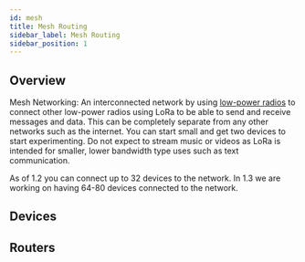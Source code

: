 ```yaml
---
id: mesh
title: Mesh Routing
sidebar_label: Mesh Routing
sidebar_position: 1
---
```


## Overview

Mesh Networking: An interconnected network by using [low-power radios](/docs/hardware) to connect other low-power radios using LoRa to be able to send and receive messages and data. This can be completely separate from any other networks such as the internet. You can start small and get two devices to start experimenting. Do not expect to stream music or videos as LoRa is intended for smaller, lower bandwidth type uses such as text communication.

As of 1.2 you can connect up to 32 devices to the network. In 1.3 we are working on having 64-80 devices connected to the network.

## Devices

## Routers
